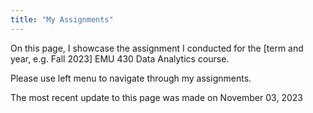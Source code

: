 ```yaml
---
title: "My Assignments"
---
```


On this page, I showcase the assignment I conducted for the \[term and year, e.g. Fall 2023\] EMU 430 Data Analytics course.

Please use left menu to navigate through my assignments.

The most recent update to this page was made on November 03, 2023
